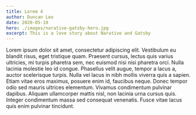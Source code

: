```yaml
---
title: Lorem 4
author: Duncan Leo 
date: 2020-05-10
hero: ./images/narative-gatsby-hero.jpg
excerpt: This is a love story about Narative and Gatsby
---
```


Lorem ipsum dolor sit amet, consectetur adipiscing elit. Vestibulum eu blandit risus, eget tristique quam. Praesent cursus, lectus quis varius ultricies, mi turpis pharetra sem, nec euismod nisi nisi pharetra orci. Nulla lacinia molestie leo id congue. Phasellus velit augue, tempor a lacus a, auctor scelerisque turpis. Nulla vel lacus in nibh mollis viverra quis a sapien. Etiam vitae eros maximus, posuere enim id, faucibus neque. Donec tempor odio sed mauris ultrices elementum. Vivamus condimentum pulvinar dapibus. Aliquam ullamcorper mattis nisl, non lacinia urna cursus quis. Integer condimentum massa sed consequat venenatis. Fusce vitae lacus quis enim pulvinar tincidunt.
